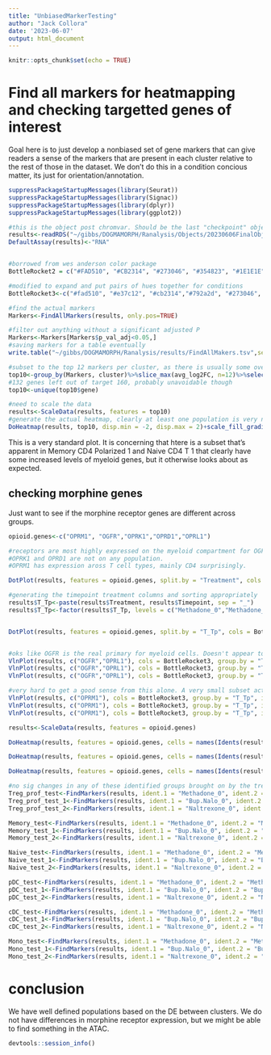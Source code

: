 ```yaml
---
title: "UnbiasedMarkerTesting"
author: "Jack Collora"
date: '2023-06-07'
output: html_document
---
```


```r
knitr::opts_chunk$set(echo = TRUE)
```

# Find all markers for heatmapping and checking targetted genes of interest 

Goal here is to just develop a nonbiased set of gene markers that can give readers a sense of the markers that are present in each cluster relative to the rest of those in the dataset. We don't do this in a condition concious matter, its just for orientation/annotation. 

```r
suppressPackageStartupMessages(library(Seurat))
suppressPackageStartupMessages(library(Signac))
suppressPackageStartupMessages(library(dplyr))
suppressPackageStartupMessages(library(ggplot2))

#this is the object post chromvar. Should be the last "checkpoint" object that analysis is plotted from. Contains annotations and all assays. 
results<-readRDS("~/gibbs/DOGMAMORPH/Ranalysis/Objects/20230606FinalObj.rds")
DefaultAssay(results)<-"RNA"


#borrowed from wes anderson color package
BottleRocket2 = c("#FAD510", "#CB2314", "#273046", "#354823", "#1E1E1E")

#modified to expand and put pairs of hues together for conditions
BottleRocket3<-c("#fad510", "#e37c12", "#cb2314","#792a2d", "#273046", "#3b4357")
```

```r

#find the actual markers
Markers<-FindAllMarkers(results, only.pos=TRUE)

#filter out anything without a significant adjusted P 
Markers<-Markers[Markers$p_val_adj<0.05,]
#saving markers for a table eventually
write.table("~/gibbs/DOGMAMORPH/Ranalysis/results/FindAllMakers.tsv",sep = "\t", row.names = FALSE, quote = FALSE)

#subset to the top 12 markers per cluster, as there is usually some overlap
top10<-group_by(Markers, cluster)%>%slice_max(avg_log2FC, n=12)%>%select(gene)
#132 genes left out of target 160, probably unavoidable though 
top10<-unique(top10$gene)

#need to scale the data
results<-ScaleData(results, features = top10)
#generate the actual heatmap, clearly at least one population is very noisy here, it's the first group of cells in each case. They're probably obscuring some signals, but it does seem they are being roughly placed with other cells that look similar to themselves. If I were to guess I'd say they have high ambient RNA. 
DoHeatmap(results, top10, disp.min = -2, disp.max = 2)+scale_fill_gradientn(limits = c(-2,2), colors = c(BottleRocket2[1], "white", BottleRocket2[4]))

```

This is a very standard plot. It is concerning that htere is a subset that's apparent in Memory CD4 Polarized 1 and Naive CD4 T 1 that clearly have some increased levels of myeloid genes, but it otherwise looks about as expected. 

## checking morphine genes 

Just want to see if the morphine receptor genes are different across groups. 

```r


opioid.genes<-c("OPRM1", "OGFR","OPRK1","OPRD1","OPRL1")

#receptors are most highly expressed on the myeloid compartment for OGFR and OPRL1
#OPRK1 and OPRD1 are not on any population. 
#OPRM1 has expression aross T cell types, mainly CD4 surprisingly. 

DotPlot(results, features = opioid.genes, split.by = "Treatment", cols = BottleRocket2[1:3])

#generating the timepoint treatment columns and sorting appropriately
results$T_Tp<-paste(results$Treatment, results$Timepoint, sep = "_")
results$T_Tp<-factor(results$T_Tp, levels = c("Methadone_0","Methadone_3","Bup.Nalo_0", "Bup.Nalo_3", "Naltrexone_0", "Naltrexone_3"))


DotPlot(results, features = opioid.genes, split.by = "T_Tp", cols = BottleRocket3)


#oks like OGFR is the real primary for myeloid cells. Doesn't appear to change between timepoints in any significant way in any of these populations. So I'd say these are probably unimpacted. Might be interesting to see if there are any highly correlated genes with these in the future. 
VlnPlot(results, c("OGFR","OPRL1"), cols = BottleRocket3, group.by = "T_Tp", idents = "pDC")
VlnPlot(results, c("OGFR","OPRL1"), cols = BottleRocket3, group.by = "T_Tp", idents = "cDC")
VlnPlot(results, c("OGFR","OPRL1"), cols = BottleRocket3, group.by = "T_Tp", idents = "CD14+_Mono")

#very hard to get a good sense from this alone. A very small subset actuall expresses so its not pushing things up. 
VlnPlot(results, c("OPRM1"), cols = BottleRocket3, group.by = "T_Tp", idents = "Treg_proliferating")
VlnPlot(results, c("OPRM1"), cols = BottleRocket3, group.by = "T_Tp", idents = "Memory_CD4_1")
VlnPlot(results, c("OPRM1"), cols = BottleRocket3, group.by = "T_Tp", idents = "Naive_CD4_T_2")

results<-ScaleData(results, features = opioid.genes)

DoHeatmap(results, features = opioid.genes, cells = names(Idents(results))[grep("Treg_proliferating", Idents(results))], group.by = "T_Tp",disp.min = -2, disp.max = 2)+scale_fill_gradientn(limits = c(-2,2), colors = c(BottleRocket2[1], "white", BottleRocket2[4]))

DoHeatmap(results, features = opioid.genes, cells = names(Idents(results))[grep("Memory_CD4_1", Idents(results))], group.by = "T_Tp",disp.min = -2, disp.max = 2)+scale_fill_gradientn(limits = c(-2,2), colors = c(BottleRocket2[1], "white", BottleRocket2[4]))

DoHeatmap(results, features = opioid.genes, cells = names(Idents(results))[grep("Naive_CD4_T_2", Idents(results))], group.by = "T_Tp",disp.min = -2, disp.max = 2)+scale_fill_gradientn(limits = c(-2,2), colors = c(BottleRocket2[1], "white", BottleRocket2[4]))

#no sig changes in any of these identified groups brought on by the treatment. 
Treg_prof_test<-FindMarkers(results, ident.1 = "Methadone_0", ident.2 = "Methadone_3", subset.ident = "Treg_proliferating", features = opioid.genes, min.pct = -Inf, min.diff.pct = -Inf, logfc.threshold = -Inf, group.by = "T_Tp" )
Treg_prof_test_1<-FindMarkers(results, ident.1 = "Bup.Nalo_0", ident.2 = "Bup.Nalo_3", subset.ident = "Treg_proliferating", features = opioid.genes, min.pct = -Inf, min.diff.pct = -Inf, logfc.threshold = -Inf, group.by = "T_Tp" )
Treg_prof_test_2<-FindMarkers(results, ident.1 = "Naltrexone_0", ident.2 = "Naltrexone_3", subset.ident = "Treg_proliferating", features = opioid.genes, min.pct = -Inf, min.diff.pct = -Inf, logfc.threshold = -Inf, group.by = "T_Tp" )

Memory_test<-FindMarkers(results, ident.1 = "Methadone_0", ident.2 = "Methadone_3", subset.ident = "Memory_CD4_1", features = opioid.genes, min.pct = -Inf, min.diff.pct = -Inf, logfc.threshold = -Inf, group.by = "T_Tp" )
Memory_test_1<-FindMarkers(results, ident.1 = "Bup.Nalo_0", ident.2 = "Bup.Nalo_3", subset.ident = "Memory_CD4_1", features = opioid.genes, min.pct = -Inf, min.diff.pct = -Inf, logfc.threshold = -Inf, group.by = "T_Tp" )
Memory_test_2<-FindMarkers(results, ident.1 = "Naltrexone_0", ident.2 = "Naltrexone_3", subset.ident = "Memory_CD4_1", features = opioid.genes, min.pct = -Inf, min.diff.pct = -Inf, logfc.threshold = -Inf, group.by = "T_Tp" )

Naive_test<-FindMarkers(results, ident.1 = "Methadone_0", ident.2 = "Methadone_3", subset.ident = "Naive_CD4_T_2", features = opioid.genes, min.pct = -Inf, min.diff.pct = -Inf, logfc.threshold = -Inf, group.by = "T_Tp" )
Naive_test_1<-FindMarkers(results, ident.1 = "Bup.Nalo_0", ident.2 = "Bup.Nalo_3", subset.ident = "Naive_CD4_T_2", features = opioid.genes, min.pct = -Inf, min.diff.pct = -Inf, logfc.threshold = -Inf, group.by = "T_Tp" )
Naive_test_2<-FindMarkers(results, ident.1 = "Naltrexone_0", ident.2 = "Naltrexone_3", subset.ident = "Naive_CD4_T_2", features = opioid.genes, min.pct = -Inf, min.diff.pct = -Inf, logfc.threshold = -Inf, group.by = "T_Tp" )

pDC_test<-FindMarkers(results, ident.1 = "Methadone_0", ident.2 = "Methadone_3", subset.ident = "pDC", features = opioid.genes, min.pct = -Inf, min.diff.pct = -Inf, logfc.threshold = -Inf, group.by = "T_Tp" )
pDC_test_1<-FindMarkers(results, ident.1 = "Bup.Nalo_0", ident.2 = "Bup.Nalo_3", subset.ident = "pDC", features = opioid.genes, min.pct = -Inf, min.diff.pct = -Inf, logfc.threshold = -Inf, group.by = "T_Tp" )
pDC_test_2<-FindMarkers(results, ident.1 = "Naltrexone_0", ident.2 = "Naltrexone_3", subset.ident = "pDC", features = opioid.genes, min.pct = -Inf, min.diff.pct = -Inf, logfc.threshold = -Inf, group.by = "T_Tp" )

cDC_test<-FindMarkers(results, ident.1 = "Methadone_0", ident.2 = "Methadone_3", subset.ident = "cDC", features = opioid.genes, min.pct = -Inf, min.diff.pct = -Inf, logfc.threshold = -Inf, group.by = "T_Tp" )
cDC_test_1<-FindMarkers(results, ident.1 = "Bup.Nalo_0", ident.2 = "Bup.Nalo_3", subset.ident = "cDC", features = opioid.genes, min.pct = -Inf, min.diff.pct = -Inf, logfc.threshold = -Inf, group.by = "T_Tp" )
cDC_test_2<-FindMarkers(results, ident.1 = "Naltrexone_0", ident.2 = "Naltrexone_3", subset.ident = "cDC", features = opioid.genes, min.pct = -Inf, min.diff.pct = -Inf, logfc.threshold = -Inf, group.by = "T_Tp" )

Mono_test<-FindMarkers(results, ident.1 = "Methadone_0", ident.2 = "Methadone_3", subset.ident = "CD14+_Mono", features = opioid.genes, min.pct = -Inf, min.diff.pct = -Inf, logfc.threshold = -Inf, group.by = "T_Tp" )
Mono_test_1<-FindMarkers(results, ident.1 = "Bup.Nalo_0", ident.2 = "Bup.Nalo_3", subset.ident = "CD14+_Mono", features = opioid.genes, min.pct = -Inf, min.diff.pct = -Inf, logfc.threshold = -Inf, group.by = "T_Tp" )
Mono_test_2<-FindMarkers(results, ident.1 = "Naltrexone_0", ident.2 = "Naltrexone_3", subset.ident = "CD14+_Mono", features = opioid.genes, min.pct = -Inf, min.diff.pct = -Inf, logfc.threshold = -Inf, group.by = "T_Tp" )

```
# conclusion
We have well defined populations based on the DE between clusters. We do not have differences in morphine receptor expression, but we might be able to find something in the ATAC. 

```r
devtools::session_info()
```